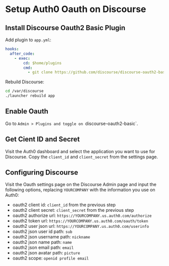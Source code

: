 # Setup Auth0 Oauth on Discourse

## Install Discourse Oauth2 Basic Plugin
Add plugin to `app.yml`:
```yml filename="/var/discourse/containers/app.yml" copy
hooks:
  after_code:
    - exec:
        cd: $home/plugins
        cmd:
          - git clone https://github.com/discourse/discourse-oauth2-basic.git
```
Rebuild Discourse:
```bash copy
cd /var/discourse
./launcher rebuild app
```

## Enable Oauth
Go to `Admin > Plugins and toggle on `discourse-oauth2-basic`.

## Get Cient ID and Secret
Visit the Auth0 dashboard and select the application you want to use for Discourse. Copy the `client_id` and `client_secret` from the settings page.

## Configuring Discourse
Visit the Oauth settings page on the Discourse Admin page and input the following options, replacing `YOURCOMPANY` with the information you use on Auth0:
* oauth2 client id: `client_id` from the previous step
* oauth2 client secret: `client_secret` from the previous step
* oauth2 authorize url: `https://YOURCOMPANY.us.auth0.com/authorize`
* oauth2 token url: `https://YOURCOMPANY.us.auth0.com/oauth/token`
* oauth2 user json url: `https://YOURCOMPANY.us.auth0.com/userinfo`
* oauth2 json user id path: `sub`
* oauth2 json username path: `nickname`
* oauth2 json name path: `name`
* oauth2 json email path: `email`
* oauth2 json avatar path: `picture`
* oauth2 scope: `openid profile email`